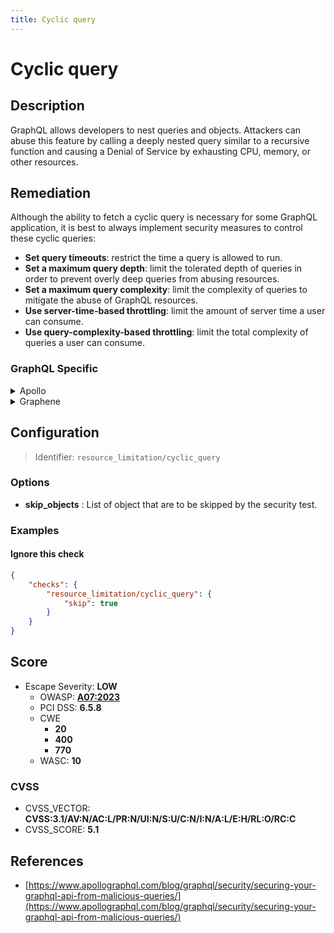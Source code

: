 ```yaml
---
title: Cyclic query
---
```


# Cyclic query

## Description

GraphQL allows developers to nest queries and objects. Attackers can abuse this feature by calling a deeply nested query similar to a recursive function and causing a Denial of Service by exhausting CPU, memory, or other resources.


## Remediation

Although the ability to fetch a cyclic query is necessary for some GraphQL application, it is best to always implement security measures to control these cyclic queries:
  - **Set query timeouts**: restrict the time a query is allowed to run.
  - **Set a maximum query depth**: limit the tolerated depth of queries in order to prevent overly deep queries from abusing resources.
  - **Set a maximum query complexity**: limit the complexity of queries to mitigate the abuse of GraphQL resources.
  - **Use server-time-based throttling**: limit the amount of server time a user can consume.
  - **Use query-complexity-based throttling**: limit the total complexity of queries a user can consume.



### GraphQL Specific

<details>
    <summary>Apollo</summary>

Although the ability to fetch a cyclic query is necessary for some GraphQL application, it is best to always implement security measures to control these cyclic queries:
-**Set a maximum query depth**: limit the depth of allowed queries in order to prevent overly deep queries from abusing GraphQL resources.

  You can easily limit query depth with the very light [graphql-depth-limit](https://www.npmjs.com/package/graphql-depth-limit) library.

  Add a maximum query depth limit based on your knowledge of the schema and how deep you believe a legitimate query could go.

  ```javascript
  import depthLimit from 'graphql-depth-limit'

  const server = new ApolloServer({
    ...
    validationRules: [depthLimit(5)]
    });
  ```

  Source: <https://escape.tech/blog/9-graphql-security-best-practices/>.


-**Set maximum query complexity**: limit the complexity of allowed queries to prevent overly complex queries from abusing GraphQL resources.

  To do so, add a module to compute the complexity of each query and set a threshold on this complexity so that overly broad requests get canceled.

    For a user-friendly module which requires no schema modification whatsoever, check out the [graphql-validation-complexity](https://github.com/4Catalyzer/graphql-validation-complexity) module.

    ```javascript
    import { createComplexityLimitRule } from 'graphql-validation-complexity';

    const ComplexityLimitRule = createComplexityLimitRule(1000);

    const apolloServer = new ApolloServer({
        ...
        validationRules: [ComplexityLimitRule],
    });
    ```

    For a more customizable module that lets you manually configure the cost of each field/type of your schema, take a look at the [graphql-cost-analysis](https://github.com/pa-bru/graphql-cost-analysis) module.

    This second option is best suited for a more realistic complexity estimator as all fields may not be equal in terms of complexity.

    To learn more about complexity estimation, you can read: [Securing Your GraphQL API from Malicious Queries](https://www.apollographql.com/blog/graphql/security/securing-your-graphql-api-from-malicious-queries/).


    Source: <https://escape.tech/blog/9-graphql-security-best-practices/>.


</details>

<details>
    <summary>Graphene</summary>

With `graphene-django`, it is possible to implement a custom GraphQL backend to limit query complexity, such as this one:
[graphene-django query cost analysis / complexity limits](https://gist.github.com/thibaudlabat/7b86f1a4da34eccfbfa524ca7359e87c).


</details>

## Configuration

> Identifier: `resource_limitation/cyclic_query`

### Options

- **skip_objects** : List of object that are to be skipped by the security test.
  



### Examples



#### Ignore this check

```json
{
    "checks": {
        "resource_limitation/cyclic_query": {
            "skip": true
        }
    }
}
```




## Score

- Escape Severity: **<span className="low-severity">LOW</span>**
  - OWASP: **[A07:2023](https://github.com/OWASP/API-Security/blob/master/editions/2023/en/0xa7-security-misconfiguration.md)**
  - PCI DSS: **6.5.8**
  - CWE
    - **20**
    - **400**
    - **770**
  - WASC: **10**
  
  

### CVSS

- CVSS_VECTOR: **CVSS:3.1/AV:N/AC:L/PR:N/UI:N/S:U/C:N/I:N/A:L/E:H/RL:O/RC:C**
- CVSS_SCORE: **5.1**

## References

- [https://www.apollographql.com/blog/graphql/security/securing-your-graphql-api-from-malicious-queries/](https://www.apollographql.com/blog/graphql/security/securing-your-graphql-api-from-malicious-queries/)
  